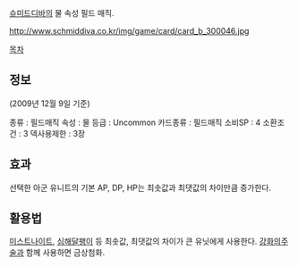 [[슈미드디바]]의 물 속성 필드 매직.

http://www.schmiddiva.co.kr/img/game/card/card_b_300046.jpg

[[목차]]
== 정보 ==

(2009년 12월 9일 기준)

종류 : 필드매직
속성 : 물
등급 : Uncommon
카드종류 : 필드매직
소비SP : 4
소환조건 : 3
덱사용제한 : 3장

== 효과 ==
선택한 아군 유니트의 기본 AP, DP, HP는 최솟값과 최댓값의 차이만큼 증가한다.

== 활용법 ==
[[미스트나이트]], [[심해달팽이]] 등 최솟값, 최댓값의 차이가 큰 유닛에게 사용한다.
[[강화의주술]]과 함께 사용하면 금상첨화.

